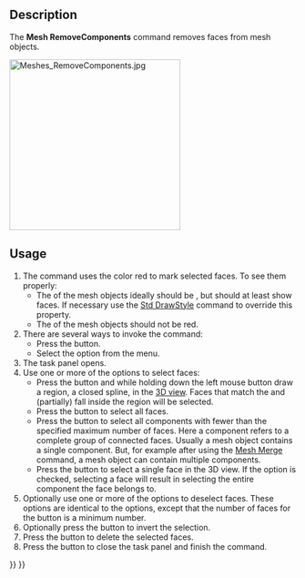 <languages/>
<translate>

<!--T:8-->
{{Docnav
|[[Mesh_AddFacet|AddFacet]]
|[[Mesh_RemoveCompByHand|RemoveCompByHand]]
|[[Mesh_Workbench|Mesh]]
|IconL=Mesh_AddFacet.svg
|IconR=Mesh_RemoveCompByHand.svg
|IconC=Workbench_Mesh.svg
}}

<!--T:1-->
{{GuiCommand
|Name=Mesh_RemoveComponents
|MenuLocation=Meshes → Remove Components
|Workbenches=[[Mesh_Workbench|Mesh]]
|SeeAlso=[[Mesh_RemoveCompByHand|Mesh RemoveCompByHand]], [[Arch_SplitMesh|Arch SplitMesh]]
}}

==Description== <!--T:12-->

<!--T:2-->
The '''Mesh RemoveComponents''' command removes faces from mesh objects.

</translate>
[[Image:Meshes_RemoveComponents.jpg|300px]]
<translate>
<!--T:3-->
{{Caption|The Remove Components task panel}}

==Usage== <!--T:13-->

<!--T:4-->
# The command uses the color red to mark selected faces. To see them properly:
#* The {{PropertyView|Display Mode}} of the mesh objects ideally should be {{Value|Flat lines}}, but should at least show faces. If necessary use the [[Std_DrawStyle|Std DrawStyle]] command to override this property.
#* The {{PropertyView|Shape Color}} of the mesh objects should not be red.
# There are several ways to invoke the command:
#* Press the {{Button|[[Image:Mesh_RemoveComponents.svg|16px]] [[Mesh_RemoveComponents|Remove Components]]}} button.
#* Select the {{MenuCommand|Meshes → [[Image:Mesh_RemoveComponents.svg|16px]] Remove Components}} option from the menu.
# The {{MenuCommand|Remove Components}} task panel opens.
# Use one or more of the {{MenuCommand|Select}} options to select faces:
#* Press the {{Button|Region}} button and while holding down the left mouse button draw a region, a closed spline, in the [[3D_view|3D view]]. Faces that match the {{MenuCommand|Region options}} and (partially) fall inside the region will be selected.
#* Press the {{Button|All}} button to select all faces.
#* Press the {{Button|Components}} button to select all components with fewer than the specified maximum number of faces. Here a component refers to a complete group of connected faces. Usually a mesh object contains a single component. But, for example after using the [[Mesh_Merge|Mesh Merge]] command, a mesh object can contain multiple components.
#* Press the {{Button|Pick triangle}} button to select a single face in the 3D view. If the {{MenuCommand|Select whole component}} option is checked, selecting a face will result in selecting the entire component the face belongs to.
# Optionally use one or more of the {{MenuCommand|Deselect}} options to deselect faces. These options are identical to the {{MenuCommand|Select}} options, except that the number of faces for the {{Button|Components}} button is a minimum number.
# Optionally press the {{Button|Invert}} button to invert the selection.
# Press the {{Button|Delete}} button to delete the selected faces.
# Press the {{Button|Close}} button to close the task panel and finish the command.


<!--T:9-->
{{Docnav
|[[Mesh_AddFacet|AddFacet]]
|[[Mesh_RemoveCompByHand|RemoveCompByHand]]
|[[Mesh_Workbench|Mesh]]
|IconL=Mesh_AddFacet.svg
|IconR=Mesh_RemoveCompByHand.svg
|IconC=Workbench_Mesh.svg
}}

</translate>
{{Mesh Tools navi{{#translation:}}}}
{{Userdocnavi{{#translation:}}}}
{{clear}}